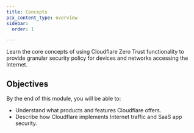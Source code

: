 ```yaml
---
title: Concepts
pcx_content_type: overview
sidebar:
  order: 1

---
```


Learn the core concepts of using Cloudflare Zero Trust functionality to provide granular security policy for devices and networks accessing the Internet.

## Objectives

By the end of this module, you will be able to:

* Understand what products and features Cloudflare offers.
* Describe how Cloudflare implements Internet traffic and SaaS app security.
